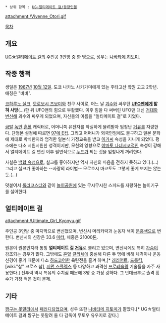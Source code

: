 {{{+1 鳳ヴィヴィアン / Vivenne Ōtori }}}

 * 상위 항목 : [[UG☆얼티메이트 걸/등장인물]]

attachment:/Vivenne_Otori.gif

[[목차]]

== 개요 ==
[[UG☆얼티메이트 걸]]의 주인공 3인방 중 한 명으로, 성우는 [[나바타메 히토미]].

== 작중 행적 ==
생일은 [[1987년]] [[10월 12일]]. 도쿄 나카노 사카가미에게 있는 후타고산 학원 고교 2학년. 애칭은 "비비".

[[코하루노 실크]], [[모로보시 츠보미]]와 친구 사이로, 어느 날 [[괴수]]와 싸우던 '''[[UFO맨]]에게 밟혀 사망'''(...)한 뒤 UFO맨의 힘으로 부활했다. 이후 힘을 다 써버린 UFO맨 대신 [[거대화]] [[변신]]해 괴수와 싸우게 되었으며, 자신들의 이름을 "얼티메이트 걸"로 지었다.

[[금발]] [[녹안]] [[혼혈]] 캐릭터로, 어머니쪽 유전자를 착실하게 물려받아 엄청난 [[거유]]를 자랑한다. 단행본 설정에 따르면 [[80 Plus(캐릭터)/티타늄|97에 E컵]]. 그리고 어머니가 외국인임에도 불구하고 일본 문화에 제대로 박식한지라 엄격한 일본식 가정교육을 받고 [[아가씨]] 속성을 지니게 되었다. 평소에는 다소 시원시원한 성격이지만, 모친의 영향으로 [[야마토 나데시코]]적인 속성이 강해서 얼티메이트 걸 변신 이후 필연적으로 [[누드]]가 되는 것을 엄청나게 꺼려한다.

사실은 [[백합(장르)|백합 속성]]으로, 실크를 좋아하지만 역시 자신의 마음을 전하지 못하고 있다.(...) 그리고 실크가 좋아하는 --사랑의 라이벌-- 모로호시 마코토도 그렇게 좋게 보지는 않는 듯.(...)

덧붙여서 [[롤러코스터]]와 같이 [[놀이공원]]에 있는 무시무시한 스피드를 자랑하는 놀이기구를 싫어한다.

== 얼티메이트 걸 ==
attachment:/Ultimate_Girl_Kyonyu.gif

주인공 3인방 중 마지막으로 변신했으며, 변신시 머리카락과 눈동자 색이 [[분홍색]]으로 변한다. 변신시의 신장은 33.6 [[미터]], 체중은 21000[[톤]].

원본이 원본인지라 통칭 '''얼티메이트 걸 [[거유]]'''로 불리고 있으며, 변신시에도 특히 [[가슴]]이 강조되는 경우가 많다. 그밖에도 [[혼혈]] [[클리셰]]에 충실해 다른 두 명에 비해 체격이나 운동신경이 좋기 때문에 다소 [[하드코어]]한 육탄전을 즐겨 하며,[* [[래리어트]], [[드롭킥]], [wiki:"찹" 크로스 찹], [[저먼 스플렉스]] 등 다양하고 과격한 [[프로레슬링]] 기술들을 자주 사용한다.] 전투력 역시 특유의 수치심 때문에 3명 중 가장 강하다. 그 반대급부로 출격 횟수가 가장 적은 것이 문제.

== 기타 ==
[[짱구는 못말려]]에서 [[패러디]]되었으며, 성우 또한 [[나바타메 히토미]]가 맡았다.[* UG☆얼티메이트 걸과 짱구는 못말려 둘 다 감독이 무토우 유우지로 같다.]
